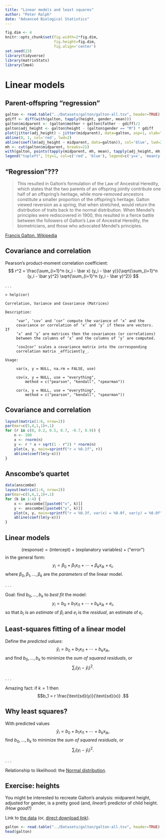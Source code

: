 ```yaml
---
title: "Linear models and least squares"
author: "Peter Ralph"
date: "Advanced Biological Statistics"
---
```


```r
fig.dim <- 4
knitr::opts_chunk$set(fig.width=2*fig.dim,
                      fig.height=fig.dim,
                      fig.align='center')
set.seed(23)
library(tidyverse)
library(matrixStats)
library(lme4)
```


# Linear models

## Parent-offspring "regression"

```r
galton <- read.table("../Datasets/galton/galton-all.tsv", header=TRUE)
gdiff <- diff(with(galton, tapply(height, gender, mean)))
galton$midparent <- (galton$mother + galton$father - gdiff)/2
galton$adj_height <- galton$height - (galton$gender == "M") * gdiff
plot(jitter(adj_height) ~ jitter(midparent), data=galton, asp=1, xlab="midparent", ylab="adjusted height", pch=20)
abline(0, 1, col='red', lwd=2)
abline(coef(lm(adj_height ~ midparent, data=galton)), col='blue', lwd=2)
mh <- cut(galton$midparent, breaks=21)
with(galton, points(tapply(midparent, mh, mean), tapply(adj_height, mh, mean), col='blue', pch=20, cex=3))
legend("topleft", lty=1, col=c('red', 'blue'), legend=c('y=x', 'mean(y|x)'))
```

## "Regression"???

> This resulted in Galton's formulation of the Law of Ancestral Heredity, which
> states that the two parents of an offspring jointly contribute one half of an
> offspring's heritage, while more-removed ancestors constitute a
> smaller proportion of the offspring's heritage. Galton viewed reversion as a
> spring, that when stretched, would return the distribution of traits back to
> the normal distribution. 
> When Mendel's principles were rediscovered in 1900, this resulted in a fierce
> battle between the followers of Galton's Law of Ancestral Heredity, the
> biometricians, and those who advocated Mendel's principles.

::: {.caption}
[Francis Galton, Wikipedia](https://en.wikipedia.org/wiki/Francis_Galton)
:::

## Covariance and correlation

Pearson's product-moment correlation coefficient:
$$
r^2 = \frac{\sum_{i=1}^n (x_i - \bar x) (y_i - \bar y)}{\sqrt{\sum_{i=1}^n (y_i - \bar y)^2} \sqrt{\sum_{i=1}^n (y_i - \bar y)^2}}
$$

. . .

```
> help(cor)

Correlation, Variance and Covariance (Matrices)

Description:

     ‘var’, ‘cov’ and ‘cor’ compute the variance of ‘x’ and the
     covariance or correlation of ‘x’ and ‘y’ if these are vectors.  If
     ‘x’ and ‘y’ are matrices then the covariances (or correlations)
     between the columns of ‘x’ and the columns of ‘y’ are computed.

     ‘cov2cor’ scales a covariance matrix into the corresponding
     correlation matrix _efficiently_.

Usage:

     var(x, y = NULL, na.rm = FALSE, use)
     
     cov(x, y = NULL, use = "everything",
         method = c("pearson", "kendall", "spearman"))
     
     cor(x, y = NULL, use = "everything",
         method = c("pearson", "kendall", "spearman"))

```

## Covariance and correlation

```r
layout(matrix(1:6, nrow=2))
par(mar=c(5,4,1,1)+.1)
for (r in c(0, 0.2, 0.5, 0.7, -0.7, 0.9)) {
    n <- 100
    x <- rnorm(n)
    y <- r * x + sqrt(1 - r^2) * rnorm(n)
    plot(x, y, main=sprintf("r = %0.1f", r))
    abline(coef(lm(y~x)))
}
```

## Anscombe's quartet

```r
data(anscombe)
layout(matrix(1:4, nrow=2))
par(mar=c(5,4,1,1)+.1)
for (k in 1:4) {
    x <- anscombe[[paste0("x", k)]]
    y <- anscombe[[paste0("y", k)]]
    plot(x, y, main=sprintf("r = %0.3f, var(x) = %0.0f, var(y) = %0.0f", cor(x,y), var(x), var(y)), pch=20, cex=2)
    abline(coef(lm(y~x)))
}
```

## Linear models

$$
\text{(response)} = \text{(intercept)} + \text{(explanatory variables)} + \text{("error"})
$$
in the general form:
$$
    y_i = \beta_0 + \beta_1 x_{i1} + \cdots + \beta_k x_{ik} + \epsilon_i ,
$$
where $\beta_0, \beta_1, \ldots, \beta_k$ are the *parameters* of the linear model.

. . .

Goal: find $b_0, \ldots, b_k$ to *best fit* the model:
$$
    y_i = b_0 + b_1 x_{i1} + \cdots + b_k x_{ik} + e_i,
$$
so that $b_i$ is an *estimate* of $\beta_i$ and $e_i$ is the *residual*, an estimate of $\epsilon_i$.

## Least-squares fitting of a linear model

Define the *predicted values*:
$$
    \hat y_i = b_0 + b_1 x_{i1} + \cdots + b_k x_{ik},
$$
and find $b_0, \ldots, b_k$ to minimize the *sum of squared residuals*, or
$$
    \sum_i \left(y_i - \hat y_i\right)^2 .
$$

. . .

Amazing fact:
if $k=1$ then $$b_1 = r \frac{\text{sd}(y)}{\text{sd}(x)} .$$


## Why least squares?

With predicted values
$$
    \hat y_i = b_0 + b_1 x_{i1} + \cdots + b_k x_{ik},
$$
find $b_0, \ldots, b_k$ to minimize the *sum of squared residuals*, or
$$
    \sum_i \left(y_i - \hat y_i\right)^2 .
$$

. . .

Relationship to likelihood:
the [Normal distribution](Week_01_central_limit_theorem.slides.html).

## Exercise: heights

You might be interested to recreate Galton's analysis:
midparent height, adjusted for gender, is a pretty good (and, *linear!*)
predictor of child height.
*(How good?)*

Link to [the data](../Datasets/galton/galton-all.tsv)
(or, [direct download link](https://github.com/UO-Biostats/UO_ABS/raw/master/CLASS_MATERIALS/Datasets/galton/galton-all.tsv)).
```r
galton <- read.table("../Datasets/galton/galton-all.tsv", header=TRUE)
head(galton)
```
